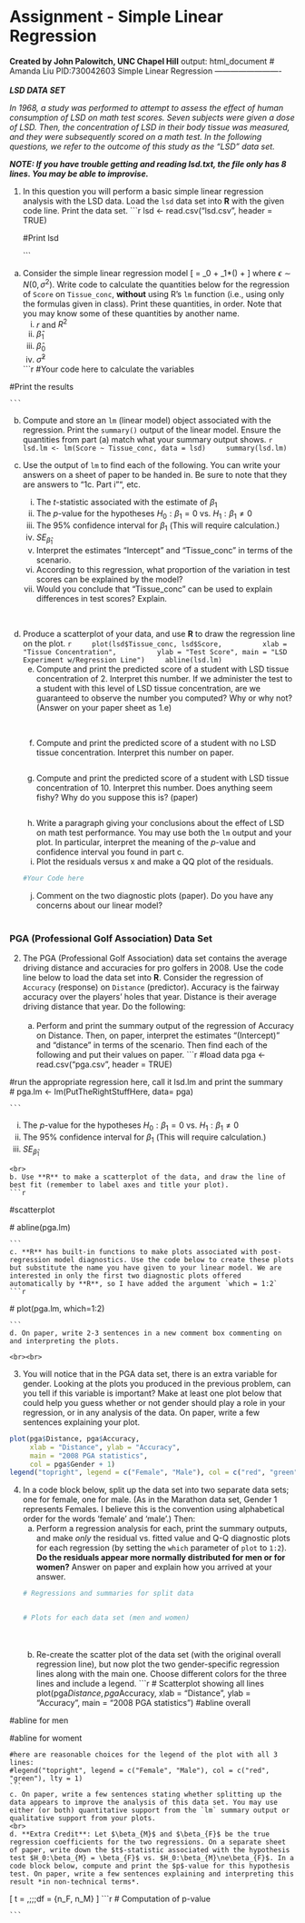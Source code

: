 # Assignment - Simple Linear Regression
**Created by John Palowitch, UNC Chapel Hill**
output: html_document
# Amanda Liu PID:730042603
Simple Linear Regression
-------------------------
<br><br>
***LSD DATA SET***


*In 1968, a study was performed to attempt to assess the effect of human consumption of LSD on math test scores. Seven subjects were given a dose of LSD. Then, the concentration of LSD in their body tissue was measured, and they were subsequently scored on a math test. In the following questions, we refer to the outcome of this study as the "LSD" data set.*

***NOTE: If you have trouble getting and reading lsd.txt, the file only has 8 lines. You may be able to improvise.***

1. In this question you will perform a basic simple linear regression analysis with the LSD data. Load the `lsd` data set into **R** with the given code line. Print the data set.
    ```r
    lsd <- read.csv("lsd.csv", header = TRUE)
   
    #Print lsd
    
    
    ```
a. Consider the simple linear regression model
    \[
    \text{Score} = \beta_0 + \beta_1*(\text{Tissue_conc}) + \epsilon
    \]
where $\epsilon\sim{N}(0, \sigma^2)$. Write code to calculate the quantities below for the regression of `Score` on `Tissue_conc`, **without** using R's `lm` function (i.e., using only the formulas given in class). Print these quantities, in order. Note that you may know some of these quantities by another name.
<br>
    i. $r$ and $R^2$
    ii. $\hat \beta_1$ 
    iii. $\hat \beta_0$
    iv. $\hat \sigma^2$

    ```r
#Your code here to calculate the variables

    
    
 #Print the results


    ```
b. Compute and store an `lm` (linear model) object associated with the regression. Print the `summary()` output of the linear model. Ensure the quantities from part (a) match what your summary output shows.
    ```r
    lsd.lm <- lm(Score ~ Tissue_conc, data = lsd)
    summary(lsd.lm)
    ```



c. Use the output of `lm` to find each of the following. You can write your answers on a sheet of paper to be handed in. Be sure to note that they are answers to "1c. Part i"", etc.
    i. The $t$-statistic associated with the estimate of $\beta_1$
    ii. The $p$-value for the hypotheses $H_0:\beta_1 = 0$ vs. $H_1:\beta_1 \ne 0$
    iii. The 95% confidence interval for $\beta_1$ (This will require calculation.)
    iv.  $SE_{\hat \beta_1}$
    v.  Interpret the estimates "Intercept" and "Tissue_conc" in terms of the scenario.
    vi. According to this regression, what proportion of the variation in test scores can be explained by the model?
    vii. Would you conclude that "Tissue_conc" can be used to explain differences in test scores? Explain.

<br>

d. Produce a scatterplot of your data, and use **R** to draw the regression line on the plot.
    ```r
    plot(lsd$Tissue_conc, lsd$Score,
         xlab = "Tissue Concentration",
         ylab = "Test Score", main = "LSD Experiment w/Regression Line")
    abline(lsd.lm)
    ```
    e. Compute and print the predicted score of a student with LSD tissue concentration of 2. Interpret this number. If we administer the test to a student with this level of LSD tissue concentration, are we guaranteed to observe the number you computed? Why or why not? (Answer on your paper sheet as 1.e)
    ```r
  
    ```
    <br>
    f. Compute and print the predicted score of a student with no LSD tissue concentration. Interpret this number on paper.
    ```r
    
    ```
    g. Compute and print the predicted score of a student with LSD tissue concentration of 10. Interpret this number. Does anything seem fishy? Why do you suppose this is? (paper)
    ```r
 
    ```
    h. Write a paragraph  giving your conclusions about the effect of LSD on math test performance. You may use both the `lm` output and your plot. In particular, interpret the meaning of the $p$-value and confidence interval you found in part c.
    i. Plot the residuals versus x and make a QQ plot of the residuals. 
    ```r
    #Your Code here
    ```
    j. Comment on the two diagnostic plots (paper). Do you have any concerns about our linear model?
<br><br>

### PGA (Professional Golf Association) Data Set

2. The PGA (Professional Golf Association) data set contains the average driving distance and accuracies for pro golfers in 2008. Use the code line below to load the data set into **R**. Consider the regression of `Accuracy` (response) on `Distance` (predictor). Accuracy is the fairway accuracy over the players' holes that year. Distance is their average driving distance that year. Do the following:<br><br>
    a. Perform and print the summary output of the regression of Accuracy on Distance. Then, on paper, interpret the estimates "(Intercept)" and "distance" in terms of the scenario. Then find each of the following and put their values on paper.
    ```r
   #load data
    pga <- read.csv("pga.csv", header = TRUE)
    
  #run the appropriate regression here, call it lsd.lm and print the summary  
   # pga.lm <- lm(PutTheRightStuffHere, data= pga)
   
    ```

i. The $p$-value for the hypotheses $H_0:\beta_1 = 0$ vs. $H_1:\beta_1 \ne 0$
ii. The 95% confidence interval for $\beta_1$ (This will require calculation.)
iii.  $SE_{\hat \beta_1}$    

    <br>
    b. Use **R** to make a scatterplot of the data, and draw the line of best fit (remember to label axes and title your plot).
    ```r
   #scatterplot
    
    
   # abline(pga.lm)
 
    ```
    c. **R** has built-in functions to make plots associated with post-regression model diagnostics. Use the code below to create these plots but substitute the name you have given to your linear model. We are interested in only the first two diagnostic plots offered automatically by **R**, so I have added the argument `which = 1:2`
    ```r
   # plot(pga.lm, which=1:2) 
  
    ```
    d. On paper, write 2-3 sentences in a new comment box commenting on and interpreting the plots.
    
    <br><br>

3. You will notice that in the PGA data set, there is an extra variable for gender. Looking at the plots you produced in the previous problem, can you tell if this variable is important? Make at least one plot below that could help you guess whether or not gender should play a role in your regression, or in any analysis of the data. On paper, write a few sentences explaining your plot.
```r
plot(pga$Distance, pga$Accuracy,
     xlab = "Distance", ylab = "Accuracy",
     main = "2008 PGA statistics",
     col = pga$Gender + 1)
legend("topright", legend = c("Female", "Male"), col = c("red", "green"), pch = 1)
```

4. In a code block below, split up the data set into two separate data sets; one for female, one for male. (As in the Marathon data set, Gender 1 represents Females. I believe this is the convention using alphabetical order for the words 'female' and 'male'.) Then:
    a. Perform a regression analysis for each, print the summary outputs, and make *only* the residual vs. fitted value and Q-Q diagnostic plots for each regression (by setting the `which` parameter of `plot` to `1:2`). **Do the residuals appear more normally distributed for men or for women?** Answer on paper and explain how you arrived at your answer.
    ```r
    # Regressions and summaries for split data

    
    # Plots for each data set (men and women)

    ```
    <br><br>
    b. Re-create the scatter plot of the data set (with the original overall regression line), but now plot the two gender-specific regression lines along with the main one. Choose different colors for the three lines and include a legend.
    ```r
    # Scatterplot showing all lines
    plot(pga$Distance, pga$Accuracy,
         xlab = "Distance", ylab = "Accuracy",
         main = "2008 PGA statistics")
  #abline overall
    
  #abline for men
    
  #abline for woment
  
    #here are reasonable choices for the legend of the plot with all 3 lines:
    #legend("topright", legend = c("Female", "Male"), col = c("red", "green"), lty = 1)
    ```
    c. On paper, write a few sentences stating whether splitting up the data appears to improve the analysis of this data set. You may use either (or both) quantitative support from the `lm` summary output or qualitative support from your plots.
    <br>
    d. **Extra Credit**: Let $\beta_{M}$ and $\beta_{F}$ be the true regression coefficients for the two regressions. On a separate sheet of paper, write down the $t$-statistic associated with the hypothesis test $H_0:\beta_{M} = \beta_{F}$ vs. $H_0:\beta_{M}\ne\beta_{F}$. In a code block below, compute and print the $p$-value for this hypothesis test. On paper, write a few sentences explaining and interpreting this result *in non-technical terms*.
\[
t = \frac{\hat\beta_F - \hat\beta_M}{\sqrt{SE_{\hat\beta_F}^2 + SE_{\hat\beta_M}^2}},\;\;\;df = \min\{n_F, n_M\}
\]
    ```r
    # Computation of p-value

    ```

